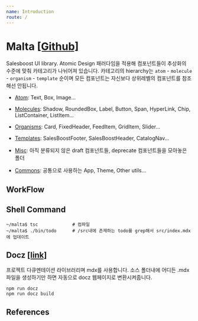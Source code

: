 ```yaml
---
name: Introduction
route: /
---
```


# Malta [[Github]](https://github.com/salesboostio/malta)

Salesboost UI library. Atomic Design 패러다임을 적용해 컴포넌트들이 추상화의
수준에 맞춰 카테고리가 나뉘어져 있습니다. 카테고리의 hierarchy는 `atom` - `molecule` - `organism` - `template`
순이며 모든 컴포넌트는 자신보다 상위레벨의 컴포넌트를 참조해선 안됩니다.

- [Atom](http://localhost:3000/src-atoms-index): Text, Box, Image...
- [Molecules](http://localhost:3000/src-molecules-index): Shadow, RoundedBox, Label, Button, Span, HyperLink, Chip, ListContainer, ListItem...
- [Organisms](http://localhost:3000/src-organisms-index): Card, FixedHeader, FeedItem, GridItem, Slider...
- [Templates](http://localhost:3000/src-templates-index): SalesBoostFooter, SalesBoostHeader, CatalogNav...



- [Misc](http://localhost:3000/src-misc-index): 아직 분류되지 않은 draft 컴포넌트들, deprecate 컴포넌트들을 모아놓은 폴더
- [Commons](http://localhost:3000/src-commons-index): 공통으로 사용하는 App, Theme, Other utils...

## WorkFlow

## Shell Command
```
~/malta$ tsc             # 컴파일
~/malta$ ./bin/todo      # /src내에 존재하는 todo를 grep해서 src/index.mdx에 업데이트       
```

## Docz [[link]](https://www.docz.site/)
프로젝트 다큐멘테이션 라이브러리며 mdx를 사용합니다. 소스 폴더내에 어디든 .mdx 파일을 생성하기만 하면 
자동으로 docz 웹페이지로 변환시켜줍니다. 
```
npm run docz
npm run docz build
```


## References